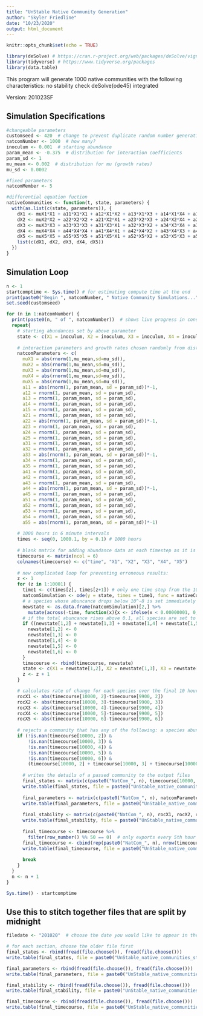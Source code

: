 ```yaml
---
title: "UnStable Native Community Generation"
author: "Skyler Friedline"
date: "10/23/2020"
output: html_document
---
```


```r
knitr::opts_chunk$set(echo = TRUE)

library(deSolve) # https://cran.r-project.org/web/packages/deSolve/vignettes/deSolve.pdf
library(tidyverse) # https://www.tidyverse.org/packages
library(data.table)
```

This program will generate 1000 native communities with the following characteristics:
  no stability check
  deSolve(ode45) integrated
  
Version: 201023SF

## Simulation Specifications
```r
#changeable parameters
customseed <- 420  # change to prevent duplicate random number generation
natcomNumber <- 1000  # how many?
inoculum <- 0.001  # starting abundance
param_mean <- -0.375  # distribution for interaction coefficients
param_sd <- 1
mu_mean <- 0.002  # distribution for mu (growth rates)
mu_sd <- 0.0002

#fixed parameters
natcomMember <- 5

#differential equation fuction
nativeCommunities <- function(t, state, parameters) {
  with(as.list(c(state, parameters)), {
    dX1 <- muX1*X1 + a11*X1*X1 + a12*X1*X2 + a13*X1*X3 + a14*X1*X4 + a15*X1*X5
    dX2 <- muX2*X2 + a22*X2*X2 + a21*X2*X1 + a23*X2*X3 + a24*X2*X4 + a25*X2*X5
    dX3 <- muX3*X3 + a33*X3*X3 + a31*X3*X1 + a32*X3*X2 + a34*X3*X4 + a35*X3*X5
    dX4 <- muX4*X4 + a44*X4*X4 + a41*X4*X1 + a42*X4*X2 + a43*X4*X3 + a45*X4*X5
    dX5 <- muX5*X5 + a55*X5*X5 + a51*X5*X1 + a52*X5*X2 + a53*X5*X3 + a54*X5*X4
    list(c(dX1, dX2, dX3, dX4, dX5))
  })
}
```

## Simulation Loop
```r
n <- 1
startcomptime <- Sys.time() # for estimating compute time at the end
print(paste0("Begin ", natcomNumber, " Native Community Simulations..."))
set.seed(customseed) 

for (n in 1:natcomNumber) {
  print(paste0(n, " of ", natcomNumber))  # shows live progress in console
  repeat{
    # starting abundances set by above parameter
    state <- c(X1 = inoculum, X2 = inoculum, X3 = inoculum, X4 = inoculum, X5 = inoculum)
    
    # interaction parameters and growth rates chosen randomly from distribution supplied above
    natcomParameters <- c(
      muX1 = abs(rnorm(1,mu_mean,sd=mu_sd)),
      muX2 = abs(rnorm(1,mu_mean,sd=mu_sd)), 
      muX3 = abs(rnorm(1,mu_mean,sd=mu_sd)),
      muX4 = abs(rnorm(1,mu_mean,sd=mu_sd)),
      muX5 = abs(rnorm(1,mu_mean,sd=mu_sd)),
      a11 = abs(rnorm(1, param_mean, sd = param_sd))*-1, 
      a12 = rnorm(1, param_mean, sd = param_sd), 
      a13 = rnorm(1, param_mean, sd = param_sd), 
      a14 = rnorm(1, param_mean, sd = param_sd), 
      a15 = rnorm(1, param_mean, sd = param_sd), 
      a21 = rnorm(1, param_mean, sd = param_sd), 
      a22 = abs(rnorm(1, param_mean, sd = param_sd))*-1, 
      a23 = rnorm(1, param_mean, sd = param_sd), 
      a24 = rnorm(1, param_mean, sd = param_sd), 
      a25 = rnorm(1, param_mean, sd = param_sd), 
      a31 = rnorm(1, param_mean, sd = param_sd), 
      a32 = rnorm(1, param_mean, sd = param_sd), 
      a33 = abs(rnorm(1, param_mean, sd = param_sd))*-1, 
      a34 = rnorm(1, param_mean, sd = param_sd), 
      a35 = rnorm(1, param_mean, sd = param_sd), 
      a41 = rnorm(1, param_mean, sd = param_sd), 
      a42 = rnorm(1, param_mean, sd = param_sd), 
      a43 = rnorm(1, param_mean, sd = param_sd), 
      a44 = abs(rnorm(1, param_mean, sd = param_sd))*-1, 
      a45 = rnorm(1, param_mean, sd = param_sd), 
      a51 = rnorm(1, param_mean, sd = param_sd), 
      a52 = rnorm(1, param_mean, sd = param_sd), 
      a53 = rnorm(1, param_mean, sd = param_sd), 
      a54 = rnorm(1, param_mean, sd = param_sd), 
      a55 = abs(rnorm(1, param_mean, sd = param_sd))*-1)
    
    # 1000 hours in 6 minute intervals
    times <- seq(0, 1000.1, by = 0.1) # 1000 hours
  
    # blank matrix for adding abundance data at each timestep as it is generated
    timecourse <- matrix(ncol = 6)
    colnames(timecourse) <- c("time", "X1", "X2", "X3", "X4", "X5")
    
    # new complicated loop for preventing erroneous results:
    z <- 1
    for (z in 1:10001) {
      time1 <- c(times[z], times[z+1]) # only one time step from the 10000
      natcomSimulation <- ode(y = state, times = time1, func = nativeCommunities, parms = natcomParameters)
      # a species whose abuncance drops below 10^-8 is set immediately to 0
      newstate <- as.data.frame(natcomSimulation)[2,] %>% 
        mutate(across(-time, function(x){x <- ifelse(x < 0.00000001, 0, x)}))
      # if the total abuncance rises above 0.1, all species are set to 0, this flags the community for rejection at a later step
      if ((newstate[1,2] + newstate[1,3] + newstate[1,4] + newstate[1,5] + newstate[1,6]) > 0.1) {
        newstate[1,2] <- 0
        newstate[1,3] <- 0
        newstate[1,4] <- 0
        newstate[1,5] <- 0
        newstate[1,6] <- 0
      }
      timecourse <- rbind(timecourse, newstate)
      state <- c(X1 = newstate[1,2], X2 = newstate[1,3], X3 = newstate[1,4], X4 = newstate[1,5], X5 = newstate[1,6])
      z <- z + 1
    }

    # calculates rate of change for each species over the final 10 hours
    rocX1 <- abs(timecourse[10000, 2]-timecourse[9900, 2])
    rocX2 <- abs(timecourse[10000, 3]-timecourse[9900, 3])
    rocX3 <- abs(timecourse[10000, 4]-timecourse[9900, 4])
    rocX4 <- abs(timecourse[10000, 5]-timecourse[9900, 5])
    rocX5 <- abs(timecourse[10000, 6]-timecourse[9900, 6])
    
    # rejects a community that has any of the following: a species abundance that is not a number, a total abundance of 0 (indicates a total abundance of 0.1, see above)
    if (!is.nan(timecourse[10000, 2]) & 
        !is.nan(timecourse[10000, 3]) & 
        !is.nan(timecourse[10000, 4]) & 
        !is.nan(timecourse[10000, 5]) & 
        !is.nan(timecourse[10000, 6]) &
        (timecourse[10000, 2] + timecourse[10000, 3] + timecourse[10000, 4] + timecourse[10000, 5] + timecourse[10000, 6] > 0)) {
      
      # writes the details of a passed community to the output files
      final_states <- matrix(c(paste0("NatCom_", n), timecourse[10000, c(2:6)]), nrow = 1)
      write.table(final_states, file = paste0("UnStable_native_communities_states_", Sys.Date(), ".csv"), sep = ",", col.names = F, row.names = F, append = T)
  
      final_parameters <- matrix(c(paste0("NatCom_", n), natcomParameters), nrow = 1)
      write.table(final_parameters, file = paste0("UnStable_native_communities_parameters_", Sys.Date(), ".csv"), sep = ",", col.names = F, row.names = F, append = T)
  
      final_stability <- matrix(c(paste0("NatCom_", n), rocX1, rocX2, rocX3, rocX4, rocX5), nrow = 1)
      write.table(final_stability, file = paste0("UnStable_native_communities_stability_", Sys.Date(), ".csv"), sep = ",", col.names = F, row.names = F, append = T)
      
      final_timecourse <- timecourse %>% 
        filter(row_number() %% 50 == 0)  # only exports every 5th hour to reduce file size
      final_timecourse <- cbind(rep(paste0("NatCom_", n), nrow(timecourse) / 50), final_timecourse)
      write.table(final_timecourse, file = paste0("UnStable_native_communities_timecourse_", Sys.Date(), ".csv"), sep = ",", col.names = F, row.names = F, append = T)
  
      break
    }
  }
  n <- n + 1
}

Sys.time() - startcomptime
```

## Use this to stitch together files that are split by midnight
```r
filedate <- "201020"  # choose the date you would like to appear in the file names

# for each section, choose the older file first
final_states <- rbind(fread(file.choose()), fread(file.choose()))
write.table(final_states, file = paste0("UnStable_native_communities_states_", filedate, ".csv"), sep = ",", col.names = F, row.names = F, append = T)

final_parameters <- rbind(fread(file.choose()), fread(file.choose()))
write.table(final_parameters, file = paste0("UnStable_native_communities_parameters_", filedate, ".csv"), sep = ",", col.names = F, row.names = F, append = T)

final_stability <- rbind(fread(file.choose()), fread(file.choose()))
write.table(final_stability, file = paste0("UnStable_native_communities_stability_", filedate, ".csv"), sep = ",", col.names = F, row.names = F, append = T)

final_timecourse <- rbind(fread(file.choose()), fread(file.choose()))
write.table(final_timecourse, file = paste0("UnStable_native_communities_timecourse_", filedate, ".csv"), sep = ",", col.names = F, row.names = F, append = T)

```

